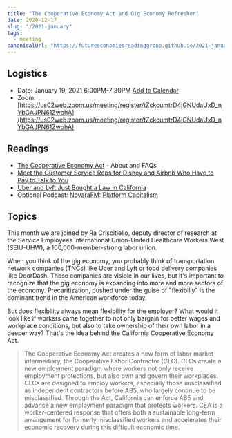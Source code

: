 ```yaml
---
title: "The Cooperative Economy Act and Gig Economy Refresher"
date: 2020-12-17
slug: "/2021-january"
tags:
  - meeting
canonicalUrl: "https://futureeconomiesreadinggroup.github.io/2021-january"
---
```


## Logistics
* Date: January 19, 2021 6:00PM-7:30PM [Add to Calendar](https://calendar.google.com/event?action=TEMPLATE&tmeid=NGNyM2JoanJydDQ4a2U5Y3FlNW1nNHA3bG8gamFzb24ucHJhZG9AbQ&tmsrc=jason.prado%40gmail.com)
* Zoom: [https://us02web.zoom.us/meeting/register/tZckcumtrD4jGNUdaUxD_nYbGAJPN61ZwohA](https://us02web.zoom.us/meeting/register/tZckcumtrD4jGNUdaUxD_nYbGAJPN61ZwohA)


## Readings

* [The Cooperative Economy Act](https://www.cooperativeeconomyact.org/) - About and FAQs
* [Meet the Customer Service Reps for Disney and Airbnb Who Have to Pay to Talk to You](https://www.propublica.org/article/meet-the-customer-service-reps-for-disney-and-airbnb-who-have-to-pay-to-talk-to-you)
* [Uber and Lyft Just Bought a Law in California](https://www.curbed.com/2020/11/california-uber-lyft-prop-22.html)
* Optional Podcast: [NovaraFM: Platform Capitalism](https://soundcloud.com/novaramedia/novarafm-platform-capitalism)


## Topics

This month we are joined by Ra Criscitiello, deputy director of research at the
Service Employees International Union-United Healthcare Workers West (SEIU-UHW),
a 100,000-member-strong labor union.

When you think of the gig economy, you probably think of transportation network
companies (TNCs) like Uber and Lyft or food delivery companies like DoorDash.
Those companies are visible in our lives, but it's important to recognize that
the gig economy is expanding into more and more sectors of the economy.
Precaritization, pushed under the guise of "flexibiliy" is the dominant trend in
the American workforce today.

But does flexibility always mean flexibility for the employer? What would it
look like if workers came together to not only bargain for better wages and
workplace conditions, but also to take ownership of their own labor in a deeper
way? That's the idea behind the California Cooperative Economy Act.

> The Cooperative Economy Act creates a new form of labor market intermediary,
> the Cooperative Labor Contractor (CLC). CLCs create a new employment paradigm
> where workers not only receive employment protections, but also own and govern
> their workplaces. CLCs are designed to employ workers, especially those
> misclassified as independent contractors before AB5, who largely continue to
> be misclassified. Through the Act, California can enforce AB5 and advance a
> new employment paradigm that protects workers. CEA is a worker-centered
> response that offers both a sustainable long-term arrangement for formerly
> misclassified workers and accelerates their economic recovery during this
> difficult economic time.
